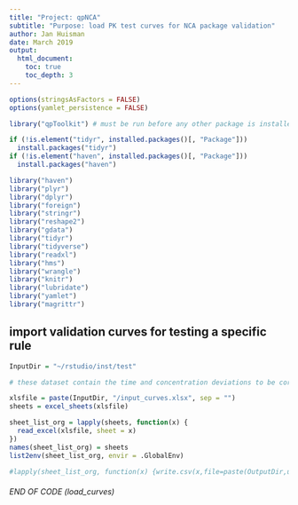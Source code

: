 ```yaml
---
title: "Project: qpNCA"
subtitle: "Purpose: load PK test curves for NCA package validation"
author: Jan Huisman
date: March 2019
output:
  html_document:
    toc: true
    toc_depth: 3
--- 
```


```r

options(stringsAsFactors = FALSE)
options(yamlet_persistence = FALSE)

library("qpToolkit") # must be run before any other package is installed (here: tidyr)

if (!is.element("tidyr", installed.packages()[, "Package"]))
  install.packages("tidyr")
if (!is.element("haven", installed.packages()[, "Package"]))
  install.packages("haven")

library("haven")
library("plyr")
library("dplyr")
library("foreign")
library("stringr")
library("reshape2")
library("gdata")
library("tidyr")
library("tidyverse")
library("readxl")
library("hms")
library("wrangle")
library("knitr")
library("lubridate")
library("yamlet")
library("magrittr")

```

## import validation curves for testing a specific rule

```r

InputDir = "~/rstudio/inst/test"

# these dataset contain the time and concentration deviations to be corrected

xlsfile = paste(InputDir, "/input_curves.xlsx", sep = "")
sheets = excel_sheets(xlsfile)

sheet_list_org = lapply(sheets, function(x) {
  read_excel(xlsfile, sheet = x)
})
names(sheet_list_org) = sheets
list2env(sheet_list_org, envir = .GlobalEnv)

#lapply(sheet_list_org, function(x) {write.csv(x,file=paste(OutputDir,unique(x$rule),".csv",sep=""))})

```

###### END OF CODE (load_curves)
